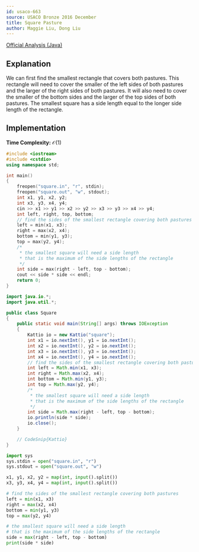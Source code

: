 ```yaml
---
id: usaco-663
source: USACO Bronze 2016 December
title: Square Pasture
author: Maggie Liu, Dong Liu
---
```


[Official Analysis (Java)](http://www.usaco.org/current/data/sol_square_bronze_dec16.html)

## Explanation

We can first find the smallest rectangle that covers both pastures. This
rectangle will need to cover the smaller of the left sides of both pastures and
the larger of the right sides of both pastures. It will also need to cover the
smaller of the bottom sides and the larger of the top sides of both pastures.
The smallest square has a side length equal to the longer side length of the
rectangle.

## Implementation

**Time Complexity:** $\mathcal{O}(1)$

<LanguageSection>

<CPPSection>

```cpp
#include <iostream>
#include <cstdio>
using namespace std;

int main()
{
	freopen("square.in", "r", stdin);
	freopen("square.out", "w", stdout);
	int x1, y1, x2, y2;
	int x3, y3, x4, y4;
	cin >> x1 >> y1 >> x2 >> y2 >> x3 >> y3 >> x4 >> y4;
	int left, right, top, bottom;
	// find the sides of the smallest rectangle covering both pastures
	left = min(x1, x3);
	right = max(x2, x4);
	bottom = min(y1, y3);
	top = max(y2, y4);
	/*
	 * the smallest square will need a side length
	 * that is the maximum of the side lengths of the rectangle
	 */
	int side = max(right - left, top - bottom);
	cout << side * side << endl;
	return 0;
}

```

</CPPSection>

<JavaSection>

```java
import java.io.*;
import java.util.*;

public class Square
{
	public static void main(String[] args) throws IOException
	{
		Kattio io = new Kattio("square");
		int x1 = io.nextInt(), y1 = io.nextInt();
		int x2 = io.nextInt(), y2 = io.nextInt();
		int x3 = io.nextInt(), y3 = io.nextInt();
		int x4 = io.nextInt(), y4 = io.nextInt();
		// find the sides of the smallest rectangle covering both pastures
		int left = Math.min(x1, x3);
		int right = Math.max(x2, x4);
		int bottom = Math.min(y1, y3);
		int top = Math.max(y2, y4);
		/*
		 * the smallest square will need a side length
		 * that is the maximum of the side lengths of the rectangle
		 */
		int side = Math.max(right - left, top - bottom);
		io.println(side * side);
		io.close();
	}

	// CodeSnip{Kattio}
}
```

</JavaSection>

<PySection>

```py
import sys
sys.stdin = open("square.in", "r")
sys.stdout = open("square.out", "w")

x1, y1, x2, y2 = map(int, input().split())
x3, y3, x4, y4 = map(int, input().split())

# find the sides of the smallest rectangle covering both pastures
left = min(x1, x3)
right = max(x2, x4)
bottom = min(y1, y3)
top = max(y2, y4)

# the smallest square will need a side length
# that is the maximum of the side lengths of the rectangle
side = max(right - left, top - bottom)
print(side * side)
```

</PySection>

</LanguageSection>
